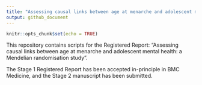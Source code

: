 ```yaml
---
title: "Assessing causal links between age at menarche and adolescent mental health: a Mendelian randomisation study"
output: github_document
---
```


```r
knitr::opts_chunk$set(echo = TRUE)
```

This repository contains scripts for the Registered Report: "Assessing causal links between age at menarche and adolescent mental health: a Mendelian randomisation study".

The Stage 1 Registered Report has been accepted in-principle in BMC Medicine, and the Stage 2 manuscript has been submitted.



